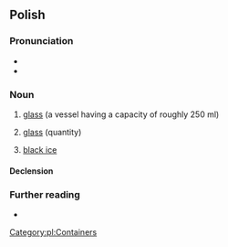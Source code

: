 ==Polish==

===Pronunciation===
* {{pl-IPA}}
* {{audio|Pl-szklanka.ogg|Audio|lang=pl}}

===Noun===
{{pl-noun|f|dim=szklaneczka}}

# [[glass]] (a vessel having a capacity of roughly 250 ml)
# {{lb|pl|metonymically}} [[glass]] (quantity)
# {{lb|pl|colloquial}} [[black ice]]

====Declension====
{{pl-decl-noun-f}}

===Further reading===
* {{R:PWN}}

[[Category:pl:Containers]]